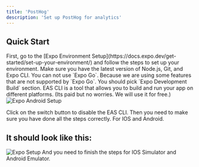 ```yaml
---
title: 'PostHog'
description: 'Set up PostHog for analytics'
---
```




## Quick Start
<Steps>
  <Step>
  First, go to the [Expo Environment Setup](https://docs.expo.dev/get-started/set-up-your-environment/) and follow the steps to set up your environment.
  <Warning>
  Make sure you have the latest version of Node.js, Git, and Expo CLI.  
  </Warning>
  <Warning>
  You can not use `Expo Go`. Because we are using some features that are not supported by `Expo Go`.
  </Warning>
  <Tip>
  You should pick `Expo Development Build` section.
  </Tip>

  </Step>
  <Step>
  <Info>
  EAS CLI is a tool that allows you to build and run your app on different platforms. (Its paid but no worries. We will use it for free.)
  </Info>

  <img src="/images/setup/expo-android-setup.png" alt="Expo Android Setup" className="rounded-2xl" />

  Click on the switch button to disable the EAS CLI. Then you need to make sure you have done all the steps correctly. For IOS and Android.
  </Step>
  <Step >
  ## It should look like this:
  <img src="/images/setup/setup.png" alt="Expo Setup" className="rounded-2xl" />
  </Step>
  <Step>
  <Warning>
  And you need to finish the steps for IOS Simulator and Android Emulator.
  </Warning>
  </Step>
</Steps>
